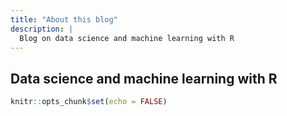 ```yaml
---
title: "About this blog"
description: |
  Blog on data science and machine learning with R
---
```

## Data science and machine learning with R

```r
knitr::opts_chunk$set(echo = FALSE)
```
